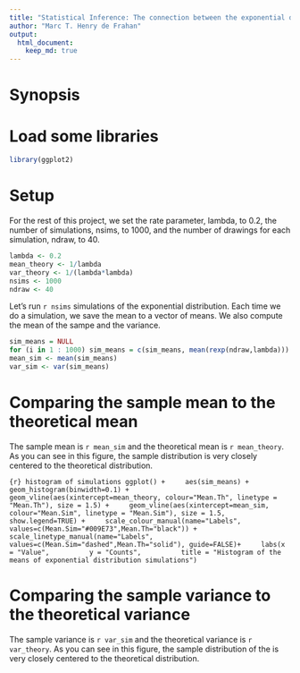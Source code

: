 ```yaml
---
title: "Statistical Inference: The connection between the exponential distribution and the central limit theorem"
author: "Marc T. Henry de Frahan"
output: 
  html_document:
    keep_md: true
---
```

# Synopsis

# Load some libraries
```r
library(ggplot2)
```


# Setup

For the rest of this project, we set the rate parameter, lambda, to
0.2, the number of simulations, nsims, to 1000, and the number of drawings for each simulation, ndraw, to 40.

```r
lambda <- 0.2
mean_theory <- 1/lambda
var_theory <- 1/(lambda*lambda)
nsims <- 1000
ndraw <- 40
```

Let's run `r nsims` simulations of the exponential distribution. Each
time we do a simulation, we save the mean to a vector of means. We
also compute the mean of the sampe and the variance.

```r
sim_means = NULL
for (i in 1 : 1000) sim_means = c(sim_means, mean(rexp(ndraw,lambda)))
mean_sim <- mean(sim_means)
var_sim <- var(sim_means)
```

# Comparing the sample mean to the theoretical mean

The sample mean is `r mean_sim` and the theoretical mean is `r
mean_theory`. As you can see in this figure, the sample distribution
is very closely centered to the theoretical distribution.

```{r} histogram of simulations
ggplot() +
    aes(sim_means) +
    geom_histogram(binwidth=0.1) +
    geom_vline(aes(xintercept=mean_theory, colour="Mean.Th", linetype = "Mean.Th"), size = 1.5) +
    geom_vline(aes(xintercept=mean_sim, colour="Mean.Sim", linetype = "Mean.Sim"), size = 1.5, show.legend=TRUE) +
    scale_colour_manual(name="Labels", values=c(Mean.Sim="#009E73",Mean.Th="black")) +
    scale_linetype_manual(name="Labels", values=c(Mean.Sim="dashed",Mean.Th="solid"), guide=FALSE)+
    labs(x = "Value",
         y = "Counts",
         title = "Histogram of the means of exponential distribution simulations")
```


# Comparing the sample variance to the theoretical variance

The sample variance is `r var_sim` and the theoretical variance is `r
var_theory`. As you can see in this figure, the sample distribution of the is
very closely centered to the theoretical distribution.
